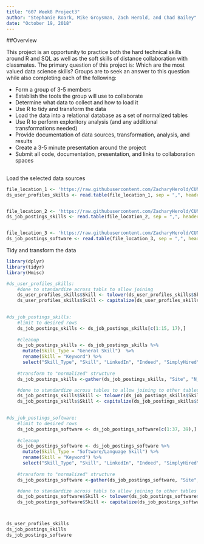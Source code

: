 ```yaml
---
title: "607 Week8 Project3"
author: "Stephanie Roark, Mike Groysman, Zach Herold, and Chad Bailey"
date: "October 19, 2018"
---
```


##Overview

This project is an opportunity to practice both the hard technical skills around R and SQL as well as the soft skills of distance collaboration with classmates. The primary question of this project is: Which are the most valued data science skills? Groups are to seek an answer to this question while also completing each of the following:

* Form a group of 3-5 members
* Establish the tools the group will use to collaborate
* Determine what data to collect and how to load it
* Use R to tidy and transform the data
* Load the data into a relational database as a set of normalized tables
* Use R to perform exploritory analysis (and any additional transformations needed)
* Provide documentation of data sources, transformation, analysis, and results
* Create a 3-5 minute presentation around the project
* Submit all code, documentation, presentation, and links to collaboration spaces

## <Insert other documentation>

Load the selected data sources
```r
file_location_1 <- 'https://raw.githubusercontent.com/ZacharyHerold/CUNY-DATA607/master/SCData.csv'
ds_user_profiles_skills <- read.table(file_location_1, sep = ",", header = TRUE, stringsAsFactors = FALSE)


file_location_2 <- 'https://raw.githubusercontent.com/ZacharyHerold/CUNY-DATA607/master/ds_general_skills_revised.csv'
ds_job_postings_skills <- read.table(file_location_2, sep = ",", header = TRUE, stringsAsFactors = FALSE)


file_location_3 <- 'https://raw.githubusercontent.com/ZacharyHerold/CUNY-DATA607/master/ds_job_listing_software.csv'
ds_job_postings_software <- read.table(file_location_3, sep = ",", header = TRUE, fill = TRUE, stringsAsFactors = FALSE)
```

Tidy and transform the data
```r
library(dplyr)
library(tidyr)
library(Hmisc)

#ds_user_profiles_skills: 
    #done to standardize across tabls to allow joining
    ds_user_profiles_skills$Skill <- tolower(ds_user_profiles_skills$Skill)
    ds_user_profiles_skills$Skill <- capitalize(ds_user_profiles_skills$Skill)

    
#ds_job_postings_skills: 
    #limit to desired rows
    ds_job_postings_skills <- ds_job_postings_skills[c(1:15, 17),]
    
    #cleanup
    ds_job_postings_skills <- ds_job_postings_skills %>%
      mutate(Skill_Type = "General Skill")  %>%
      rename(Skill = "Keyword") %>%
      select("Skill_Type", "Skill", "LinkedIn", "Indeed", "SimplyHired", "Monster")
    
    #transform to "normalized" structure
    ds_job_postings_skills <-gather(ds_job_postings_skills, "Site", "N_Records", 3:6)

    #done to standardize across tables to allow joining to other tables
    ds_job_postings_skills$Skill <- tolower(ds_job_postings_skills$Skill)
    ds_job_postings_skills$Skill <- capitalize(ds_job_postings_skills$Skill)

    
#ds_job_postings_software:
    #limit to desired rows
    ds_job_postings_software <- ds_job_postings_software[c(1:37, 39),]
    
    #cleanup
    ds_job_postings_software <- ds_job_postings_software %>%
      mutate(Skill_Type = "Software/Language Skill") %>%
      rename(Skill = "Keyword") %>%
      select("Skill_Type", "Skill", "LinkedIn", "Indeed", "SimplyHired", "Monster")
      
    #transform to "normalized" structure
    ds_job_postings_software <-gather(ds_job_postings_software, "Site", "N_Records", 3:6)

    #done to standardize across tabls to allow joining to other tables
    ds_job_postings_software$Skill <- tolower(ds_job_postings_software$Skill)
    ds_job_postings_software$Skill <- capitalize(ds_job_postings_software$Skill)



ds_user_profiles_skills
ds_job_postings_skills
ds_job_postings_software




```